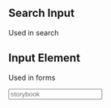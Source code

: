 
<Meta title="Design System|Inputs" component={Input} />


## Search Input

Used in search

<Story name="searchbar">
  <Searchbar />
</Story>


## Input Element

Used in forms

<Story name="input">
  <div style={{width: "300px"}}>
    <Input
      label="Storybook:"
      id="test"
      placeholder="storybook"
      type="text"
      largeLabel
      isRounded
    />
  </div>
</Story>
